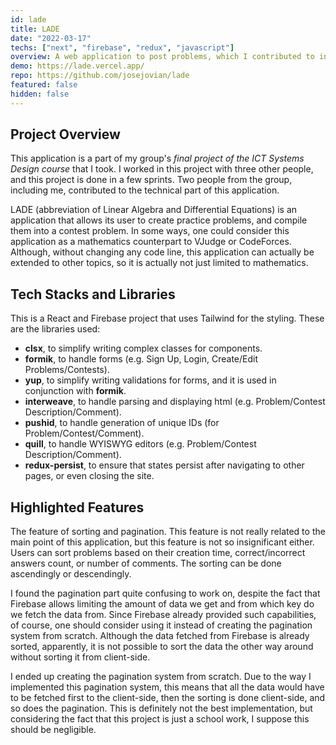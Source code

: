 ```yaml
---
id: lade
title: LADE
date: "2022-03-17"
techs: ["next", "firebase", "redux", "javascript"]
overview: A web application to post problems, which I contributed to in the final project of the ICT Systems Design course that I took.
demo: https://lade.vercel.app/
repo: https://github.com/josejovian/lade
featured: false
hidden: false
---
```


## Project Overview

This application is a part of my group's _final project of the ICT Systems Design course_ that I took. I worked in this project with three other people, and this project is done in a few sprints. Two people from the group, including me, contributed to the technical part of this application.

LADE (abbreviation of Linear Algebra and Differential Equations) is an application that allows its user to create practice problems, and compile them into a contest problem. In some ways, one could consider this application as a mathematics counterpart to VJudge or CodeForces. Although, without changing any code line, this application can actually be extended to other topics, so it is actually not just limited to mathematics.

## Tech Stacks and Libraries

This is a React and Firebase project that uses Tailwind for the styling. These are the libraries used:

- **clsx**, to simplify writing complex classes for components.
- **formik**, to handle forms (e.g. Sign Up, Login, Create/Edit Problems/Contests).
- **yup**, to simplify writing validations for forms, and it is used in conjunction with **formik**.
- **interweave**, to handle parsing and displaying html (e.g. Problem/Contest Description/Comment).
- **pushid**, to handle generation of unique IDs (for Problem/Contest/Comment).
- **quill**, to handle WYISWYG editors (e.g. Problem/Contest Description/Comment).
- **redux-persist**, to ensure that states persist after navigating to other pages, or even closing the site.

## Highlighted Features

The feature of sorting and pagination. This feature is not really related to the main point of this application, but this feature is not so insignificant either.
Users can sort problems based on their creation time, correct/incorrect answers count, or number of comments. The sorting can be done ascendingly or descendingly.

I found the pagination part quite confusing to work on, despite the fact that Firebase allows limiting the amount of data we get and from which key do we fetch the data from. Since Firebase already provided such capabilities, of course, one should consider using it instead of creating the pagination system from scratch. Although the data fetched from Firebase is already sorted, apparently, it is not possible to sort the data the other way around without sorting it from client-side.

I ended up creating the pagination system from scratch. Due to the way I implemented this pagination system, this means that all the data would have to be fetched first to the client-side, then the sorting is done client-side, and so does the pagination. This is definitely not the best implementation, but considering the fact that this project is just a school work, I suppose this should be negligible.
